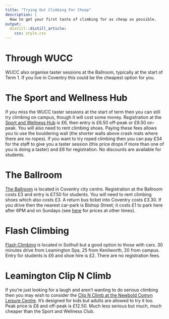 ```yaml
---
title: "Trying Out Climbing For Cheap"
description: | 
  How to get your first taste of climbing for as cheap as possible.
output: 
  distill::distill_article:
    css: style.css
---
```

  

# Through WUCC

WUCC also organise taster sessions at the Ballroom, typically at the start of Term 1. If you live in Coventry this could be the cheapest option for you.

# The Sport and Wellness Hub

If you miss the WUCC taster sessions at the start of term then you can still try climbing on campus, though it will cost some money. Registration at the [Sport and Wellness Hub](https://warwick.ac.uk/services/sport/active/climbing) is £6, then entry is £6.50 off-peak or £9.50 on-peak. You will also need to rent climbing shoes. Paying these fees allows you to use the bouldering wall (the shorter walls above crash mats where there are no ropes). If you want to try roped climbing then you can pay £34 for the staff to give you a taster session (this price drops if more than one of you is doing a taster) and £6 for registration. No discounts are available for students.

# The Ballroom

[The Ballroom](https://www.ballroomclimbing.co.uk/) is located in Coventry city centre. Registration at the Ballroom costs £3 and entry is £7.50 for students. You will need to rent climbing shoes which also costs £3. A return bus ticket into Coventry costs £3.30. If you drive then the nearest car-park is Bishop Street; it costs £1 to park here after 6PM and on Sundays (see [here](https://www.coventry.gov.uk/directory_record/11432/bishop_street_tower_street_car_park) for prices at other times).

# Flash Climbing

[Flash Climbing](https://flashclimbingcentre.co.uk/) is located in Solihull but a good option to those with cars. 30 minutes drive from Leamington Spa, 25 from Kenilworth, 20 from campus. Entry for students is £6 and shoe hire is £2. There are no registration fees. 

# Leamington Clip N Climb
If you're just looking for a laugh and aren't wanting to do serious climbing then you may wish to consider the [Clip N Climb at the Newbold Comyn Leisure Centre](https://www.everyoneactive.com/centre/newbold-comyn-leisure-centre/?activitySearch=Clip%20n%20climb). It's designed for kids but adults are allowed to try it too. Peak price is £8 and off-peak is £12.50. Much less serious but much, much cheaper than the Sport and Wellness Club.